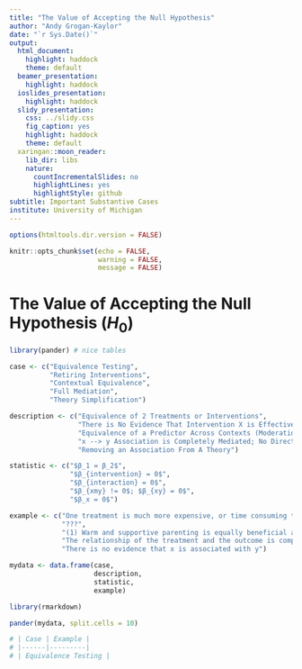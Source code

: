 ```yaml
---
title: "The Value of Accepting the Null Hypothesis"
author: "Andy Grogan-Kaylor"
date: "`r Sys.Date()`"
output:
  html_document:
    highlight: haddock
    theme: default
  beamer_presentation:
    highlight: haddock
  ioslides_presentation:
    highlight: haddock
  slidy_presentation:
    css: ../slidy.css
    fig_caption: yes
    highlight: haddock
    theme: default
  xaringan::moon_reader:
    lib_dir: libs
    nature:
      countIncrementalSlides: no
      highlightLines: yes
      highlightStyle: github
subtitle: Important Substantive Cases
institute: University of Michigan
---
```


```r

options(htmltools.dir.version = FALSE)

knitr::opts_chunk$set(echo = FALSE,
                      warning = FALSE,
                      message = FALSE)

```

# The Value of Accepting the Null Hypothesis ($H_0$)

```r

library(pander) # nice tables

case <- c("Equivalence Testing",
          "Retiring Interventions",
          "Contextual Equivalence",
          "Full Mediation",
          "Theory Simplification")

description <- c("Equivalence of 2 Treatments or Interventions",
                 "There is No Evidence That Intervention X is Effective",
                 "Equivalence of a Predictor Across Contexts (Moderation)",
                 "x --> y Association is Completely Mediated; No Direct Effect",
                 "Removing an Association From A Theory")

statistic <- c("$β_1 = β_2$",
               "$β_{intervention} = 0$",
               "$β_{interaction} = 0$",
               "$β_{xmy} != 0$; $β_{xy} = 0$",
               "$β_x = 0$")

example <- c("One treatment is much more expensive, or time consuming than another",
             "???",
             "(1) Warm and supportive parenting is equally beneficial across different contexts or countries. (2) Men and women are more similar than different *wrt* psychological processes (Hyde)",
             "The relationship of the treatment and the outcome is completely mediated by mechanism *m*",
             "There is no evidence that x is associated with y")

mydata <- data.frame(case, 
                     description,
                     statistic,
                     example)

library(rmarkdown)

pander(mydata, split.cells = 10)

```

```r

# | Case | Example |
# |------|---------|
# | Equivalence Testing |

```







